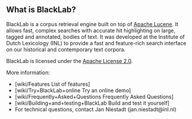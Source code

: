 == What is BlackLab? ==

BlackLab is a corpus retrieval engine built on top of [http://lucene.apache.org/ Apache Lucene]. It allows fast, complex searches with accurate hit highlighting on large, tagged and annotated, bodies of text. It was developed at the Institute of Dutch Lexicology (INL) to provide a fast and feature-rich search
interface on our historical and contemporary text corpora.

BlackLab is licensed under the [http://www.apache.org/licenses/LICENSE-2.0 Apache License 2.0].

More information:

* [wiki/Features List of features]
* [wiki/Try+BlackLab+online Try an online demo]
* [wiki/Frequently+Asked+Questions Frequently Asked Questions]
* [wiki/Building+and+testing+BlackLab Build and test it yourself]
* For technical questions, contact Jan Niestadt (jan.niestadt@inl.nl)
